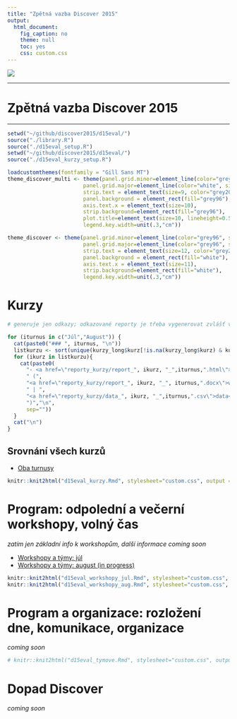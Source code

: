 ```yaml
---
title: "Zpětná vazba Discover 2015"
output: 
  html_document: 
    fig_caption: no
    theme: null
    toc: yes
    css: custom.css
---
```


![](http://discover.sda.sk/wp-content/uploads/2013/02/farebne-k%C3%B3pia.png)

-------

Zpětná vazba Discover 2015
===============

----------

```r

setwd("~/github/discover2015/d15eval/")
source("./library.R")
source("./d15eval_setup.R")
setwd("~/github/discover2015/d15eval/")
source("./d15eval_kurzy_setup.R")

loadcustomthemes(fontfamily = "Gill Sans MT")
theme_discover_multi <- theme(panel.grid.minor=element_line(color="grey96", size=.25),
                        panel.grid.major=element_line(color="white", size=.5),
                        strip.text = element_text(size=9, color="grey20", hjust=0.1),
                        panel.background = element_rect(fill="grey96"),
                        axis.text.x = element_text(size=10),
                        strip.background=element_rect(fill="grey96"),
                        plot.title=element_text(size=10, lineheight=0.5, hjust=0),
                        legend.key.width=unit(.3,"cm"))

theme_discover <- theme(panel.grid.minor=element_line(color="grey96", size=.2),
                        panel.grid.major=element_line(color="grey96", size=.3),
                        strip.text = element_text(size=12, color="grey20"),
                        panel.background = element_rect(fill="white"),
                        axis.text.x = element_text(size=11),
                        strip.background=element_rect(fill="white"),
                        legend.key.width=unit(.3,"cm"))

```

# Kurzy

```r
# generuje jen odkazy; odkazované reporty je třeba vygenerovat zvlášť v souboru kurzreport_generator.R

for (iturnus in c("Júl","August")) { 
  cat(paste0("### ", iturnus, "\n"))
  listkurzu <- sort(unique(kurzy_long$kurz[!is.na(kurzy_long$kurz) & kurzy_long$turnus==iturnus]))
  for (ikurz in listkurzu){
    cat(paste0(
      "- <a href=\"reporty_kurzy/report_", ikurz, "_",iturnus,".html\">",ikurz,"</a>",
      " (",
      "<a href=\"reporty_kurzy/report_", ikurz, "_", iturnus,".docx\">word</a>",
      " | ",
      "<a href=\"reporty_kurzy/data_", ikurz, "_",iturnus,".csv\">data</a>" ,
      ")","\n",
      sep=""))
  }
  cat("\n")
}
```

## Srovnání všech kurzů

- [Oba turnusy](kurzy.html)

```r
knitr::knit2html("d15eval_kurzy.Rmd", stylesheet="custom.css", output = "discoverfeedback/kurzy")
```

# Program: odpolední a večerní workshopy, volný čas

*zatím jen základní info k workshopům, další informace coming soon*

- [Workshopy a týmy: júl](workshopy_jul.html)
- [Workshopy a týmy: august (in progress)](workshopy_aug.html)

```r
knitr::knit2html("d15eval_workshopy_jul.Rmd", stylesheet="custom.css", output="discoverfeedback/workshopy_jul")
knitr::knit2html("d15eval_workshopy_aug.Rmd", stylesheet="custom.css", output="discoverfeedback/workshopy_aug")
```

# Program a organizace: rozložení dne, komunikace, organizace

*coming soon*

```r
# knitr::knit2html("d15eval_tymove.Rmd", stylesheet="custom.css", output="discoverfeedback/program_jul")
```

# Dopad Discover

*coming soon*
